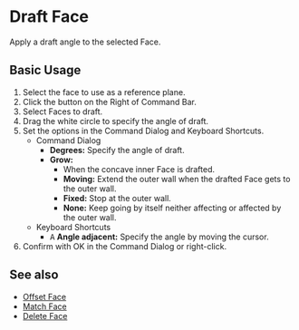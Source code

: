 
# Draft Face

<Reference shortcut="" command="Draft Face" button="Right of Command Bar"   buttonIcon='button-draft-face' />

Apply a draft angle to the selected Face.

## Basic Usage

1. Select the face to use as a reference plane.
2. Click the button <ButtonIcon type="button-draft-face" /> on the Right of Command Bar.
3. Select Faces to draft.
4. Drag the white circle to specify the angle of draft.
5. Set the options in the Command Dialog and Keyboard Shortcuts.
    - <Kst>Command Dialog</Kst>
        - **Degrees:** Specify the angle of draft.
        - **Grow:**
            - When the concave inner Face is drafted.
            - **Moving:** Extend the outer wall when the drafted Face gets to the outer wall.
            - **Fixed:** Stop at the outer wall.
            - **None:** Keep going by itself neither affecting or affected by the outer wall.
    - <Kst>Keyboard Shortcuts</Kst>
        - <kbd>A</kbd> **Angle adjacent:** Specify the angle by moving the cursor.
6. Confirm with OK in the Command Dialog or right-click.

<VideoPlayer fileName="draft-face"/>

## See also
- [Offset Face](offset-face)
- [Match Face](match-face)
- [Delete Face](delete-face)